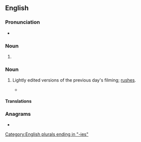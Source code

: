 ==English==

===Pronunciation===
* {{a|UK}} {{IPA|en|/ˈdeɪliːz/}}

===Noun===
{{head|en|noun form}}

# {{plural of|en|daily}}

===Noun===
{{en-plural noun}}

# {{lb|en|cinematography}} Lightly edited versions of the previous day's filming; [[rushes]].
#* {{quote-book|en|year=1972|title=American Cinematographer - Volume 53  |author= |page=811 |ISBN= |passage=The chances are that a cameraman requesting that his '''dailies''' be printed at the middle of the scale is cheating himself. }}

====Translations====
{{trans-see|rushes}}

===Anagrams===
* {{anagrams|en|a=adeiils|liaised|sedilia}}

[[Category:English plurals ending in "-ies"]]